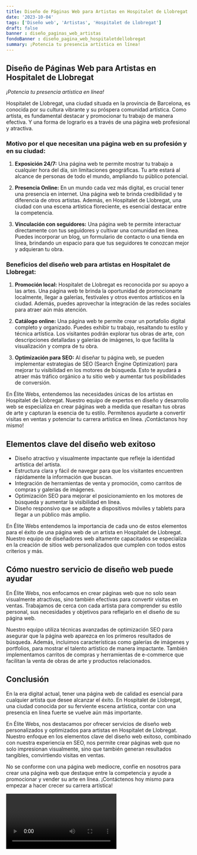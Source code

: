 ```yaml
---
title: Diseño de Páginas Web para Artistas en Hospitalet de Llobregat
date: '2023-10-04'
tags: ['Diseño web', 'Artistas', 'Hospitalet de Llobregat']
draft: false
banner : diseño_paginas_web_artistas
fondoBanner : diseño_pagina_web_hospitaletdellobregat
summary: ¡Potencia tu presencia artística en línea!
---
```


## Diseño de Páginas Web para Artistas en Hospitalet de Llobregat

*¡Potencia tu presencia artística en línea!*

Hospitalet de Llobregat, una ciudad situada en la provincia de Barcelona, es conocida por su cultura vibrante y su próspera comunidad artística. Como artista, es fundamental destacar y promocionar tu trabajo de manera efectiva. Y una forma de lograrlo es a través de una página web profesional y atractiva.

### Motivo por el que necesitan una página web en su profesión y en su ciudad:

1. **Exposición 24/7:** Una página web te permite mostrar tu trabajo a cualquier hora del día, sin limitaciones geográficas. Tu arte estará al alcance de personas de todo el mundo, ampliando tu público potencial.

2. **Presencia Online:** En un mundo cada vez más digital, es crucial tener una presencia en internet. Una página web te brinda credibilidad y te diferencia de otros artistas. Además, en Hospitalet de Llobregat, una ciudad con una escena artística floreciente, es esencial destacar entre la competencia.

3. **Vinculación con seguidores:** Una página web te permite interactuar directamente con tus seguidores y cultivar una comunidad en línea. Puedes incorporar un blog, un formulario de contacto o una tienda en línea, brindando un espacio para que tus seguidores te conozcan mejor y adquieran tu obra.

### Beneficios del diseño web para artistas en Hospitalet de Llobregat:

1. **Promoción local:** Hospitalet de Llobregat es reconocida por su apoyo a las artes. Una página web te brinda la oportunidad de promocionarte localmente, llegar a galerías, festivales y otros eventos artísticos en la ciudad. Además, puedes aprovechar la integración de las redes sociales para atraer aún más atención.

2. **Catálogo online:** Una página web te permite crear un portafolio digital completo y organizado. Puedes exhibir tu trabajo, resaltando tu estilo y técnica artística. Los visitantes podrán explorar tus obras de arte, con descripciones detalladas y galerías de imágenes, lo que facilita la visualización y compra de tu obra.

3. **Optimización para SEO:** Al diseñar tu página web, se pueden implementar estrategias de SEO (Search Engine Optimization) para mejorar tu visibilidad en los motores de búsqueda. Esto te ayudará a atraer más tráfico orgánico a tu sitio web y aumentar tus posibilidades de conversión.

En Élite Webs, entendemos las necesidades únicas de los artistas en Hospitalet de Llobregat. Nuestro equipo de expertos en diseño y desarrollo web se especializa en crear páginas web a medida que resaltan tus obras de arte y capturan la esencia de tu estilo. Permítenos ayudarte a convertir visitas en ventas y potenciar tu carrera artística en línea. ¡Contáctanos hoy mismo!

<GifSeo />

<Cta />

## Elementos clave del diseño web exitoso

- Diseño atractivo y visualmente impactante que refleje la identidad artística del artista.
- Estructura clara y fácil de navegar para que los visitantes encuentren rápidamente la información que buscan.
- Integración de herramientas de venta y promoción, como carritos de compras y galerías de imágenes.
- Optimización SEO para mejorar el posicionamiento en los motores de búsqueda y aumentar la visibilidad en línea.
- Diseño responsivo que se adapte a dispositivos móviles y tablets para llegar a un público más amplio.

En Élite Webs entendemos la importancia de cada uno de estos elementos para el éxito de una página web de un artista en Hospitalet de Llobregat. Nuestro equipo de diseñadores web altamente capacitados se especializa en la creación de sitios web personalizados que cumplen con todos estos criterios y más.

## Cómo nuestro servicio de diseño web puede ayudar

En Élite Webs, nos enfocamos en crear páginas web que no solo sean visualmente atractivas, sino también efectivas para convertir visitas en ventas. Trabajamos de cerca con cada artista para comprender su estilo personal, sus necesidades y objetivos para reflejarlo en el diseño de su página web.

Nuestro equipo utiliza técnicas avanzadas de optimización SEO para asegurar que la página web aparezca en los primeros resultados de búsqueda. Además, incluimos características como galerías de imágenes y portfolios, para mostrar el talento artístico de manera impactante. También implementamos carritos de compras y herramientas de e-commerce que facilitan la venta de obras de arte y productos relacionados.

## Conclusión

En la era digital actual, tener una página web de calidad es esencial para cualquier artista que desee alcanzar el éxito. En Hospitalet de Llobregat, una ciudad conocida por su ferviente escena artística, contar con una presencia en línea fuerte se vuelve aún más importante.

En Élite Webs, nos destacamos por ofrecer servicios de diseño web personalizados y optimizados para artistas en Hospitalet de Llobregat. Nuestro enfoque en los elementos clave del diseño web exitoso, combinado con nuestra experiencia en SEO, nos permite crear páginas web que no solo impresionan visualmente, sino que también generan resultados tangibles, convirtiendo visitas en ventas.

No se conforme con una página web mediocre, confíe en nosotros para crear una página web que destaque entre la competencia y ayude a promocionar y vender su arte en línea. ¡Contáctenos hoy mismo para empezar a hacer crecer su carrera artística!

<Video />

<CtaBot job='Artistas' city='Hospitalet de Llobregat'/>

<Gmaps query='Hospitalet de Llobregat+españa+maps' />